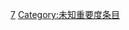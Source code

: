 {{emptycat}}

{{Articles by Importance|topic=三国|project=三国}}

[[Category:各重要度三国条目|7]]
[[Category:未知重要度条目|Category:未知重要度条目]]